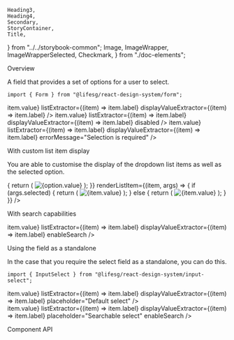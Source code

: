     Heading3,
    Heading4,
    Secondary,
    StoryContainer,
    Title,
} from "../../storybook-common";
    Image,
    ImageWrapper,
    ImageWrapperSelected,
    Checkmark,
} from "./doc-elements";

<Meta title="Form/Select" component={Form.Select} />

<Title>Form.Select</Title>

<Secondary>Overview</Secondary>

A field that provides a set of options for a user to select.

```tsx
import { Form } from "@lifesg/react-design-system/form";
```

<Canvas>
    <Story name="Select">
        <StoryContainer>
            <Container>
                <Form.Select
                    label="This is the select field"
                    options={[
                        { value: "A", label: "Option A" },
                        { value: "B", label: "Option B" },
                        { value: "C", label: "Option C" },
                        { value: "D", label: "Option D" },
                    ]}
                    valueExtractor={(item) => item.value}
                    listExtractor={(item) => item.label}
                    displayValueExtractor={(item) => item.label}
                />
                <Form.Select
                    label="This is the disabled state"
                    options={[
                        { value: "A", label: "Option A" },
                        { value: "B", label: "Option B" },
                        { value: "C", label: "Option C" },
                        { value: "D", label: "Option D" },
                    ]}
                    valueExtractor={(item) => item.value}
                    listExtractor={(item) => item.label}
                    displayValueExtractor={(item) => item.label}
                    disabled
                />
                <Form.Select
                    label="This is the error state"
                    options={[
                        { value: "A", label: "Option A" },
                        { value: "B", label: "Option B" },
                        { value: "C", label: "Option C" },
                        { value: "D", label: "Option D" },
                    ]}
                    valueExtractor={(item) => item.value}
                    listExtractor={(item) => item.label}
                    displayValueExtractor={(item) => item.label}
                    errorMessage="Selection is required"
                />
            </Container>
        </StoryContainer>
    </Story>
</Canvas>

<Heading3>With custom list item display</Heading3>

You are able to customise the display of the dropdown list items as well as the selected option.

<Canvas>
    <Story name="With custom list item display">
        <StoryContainer>
            <Container>
                <Form.Select
                    label="This has a custom list item display"
                    options={[
                        {
                            value: "A",
                            url: "https://picsum.photos/seed/A/300/100",
                        },
                        {
                            value: "B",
                            url: "https://picsum.photos/seed/B/500/200",
                        },
                        {
                            value: "C",
                            url: "https://picsum.photos/seed/C/300/300",
                        },
                        {
                            value: "D",
                            url: "https://picsum.photos/seed/D/600/150",
                        },
                    ]}
                    renderCustomSelectedOption={(option) => {
                        return (
                            <ImageWrapper>
                                <Image src={option.url} alt={option.value} />
                            </ImageWrapper>
                        );
                    }}
                    renderListItem={(item, args) => {
                        if (args.selected) {
                            return (
                                <ImageWrapperSelected>
                                    <ImageWrapper>
                                        <Image
                                            src={item.url}
                                            alt={item.value}
                                        />
                                    </ImageWrapper>
                                    <Checkmark type="tick" />
                                </ImageWrapperSelected>
                            );
                        } else {
                            return (
                                <ImageWrapper>
                                    <Image src={item.url} alt={item.value} />
                                </ImageWrapper>
                            );
                        }
                    }}
                />
            </Container>
        </StoryContainer>
    </Story>
</Canvas>

<Heading3>With search capabilities</Heading3>

<Canvas>
    <Story name="With search">
        <StoryContainer>
            <Container>
                <Form.Select
                    label="This has searchable options"
                    options={[
                        { value: "A", label: "Option A" },
                        { value: "B", label: "Option B" },
                        { value: "C", label: "Option C" },
                        { value: "D", label: "Option D" },
                    ]}
                    valueExtractor={(item) => item.value}
                    listExtractor={(item) => item.label}
                    displayValueExtractor={(item) => item.label}
                    enableSearch
                />
            </Container>
        </StoryContainer>
    </Story>
</Canvas>

<Heading3>Using the field as a standalone</Heading3>

In the case that you require the select field as a standalone, you can do this.

```tsx
import { InputSelect } from "@lifesg/react-design-system/input-select";
```

<Preview>
    <Story name="Standalone usage">
        <StoryContainer>
            <Container>
                <InputSelect
                    options={[
                        { value: "A", label: "Option A" },
                        { value: "B", label: "Option B" },
                        { value: "C", label: "Option C" },
                        { value: "D", label: "Option D" },
                    ]}
                    valueExtractor={(item) => item.value}
                    listExtractor={(item) => item.label}
                    displayValueExtractor={(item) => item.label}
                    placeholder="Default select"
                />
                <br />
                <InputSelect
                    options={[
                        { value: "A", label: "Option A" },
                        { value: "B", label: "Option B" },
                        { value: "C", label: "Option C" },
                        { value: "D", label: "Option D" },
                    ]}
                    valueExtractor={(item) => item.value}
                    listExtractor={(item) => item.label}
                    displayValueExtractor={(item) => item.label}
                    placeholder="Searchable select"
                    enableSearch
                />
            </Container>
        </StoryContainer>
    </Story>
</Preview>

<Secondary>Component API</Secondary>

<PropsTable />
